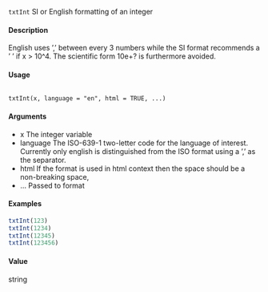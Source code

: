 
``txtInt`` SI or English formatting of an integer

#### Description 

English uses ’,’ between every 3 numbers while the SI format recommends a ’ ’ if x > 10^4. The
scientific form 10e+? is furthermore avoided.

#### Usage 

<pre><code>
txtInt(x, language = "en", html = TRUE, ...)
</code></pre>

#### Arguments 

* x The integer variable
* language The ISO-639-1 two-letter code for the language of interest. Currently only english
is distinguished from the ISO format using a ’,’ as the separator.
* html If the format is used in html context then the space should be a non-breaking
space, &nbsp;
* ... Passed to format

#### Examples
```r
txtInt(123)
txtInt(1234)
txtInt(12345)
txtInt(123456)
```

#### Value
string

